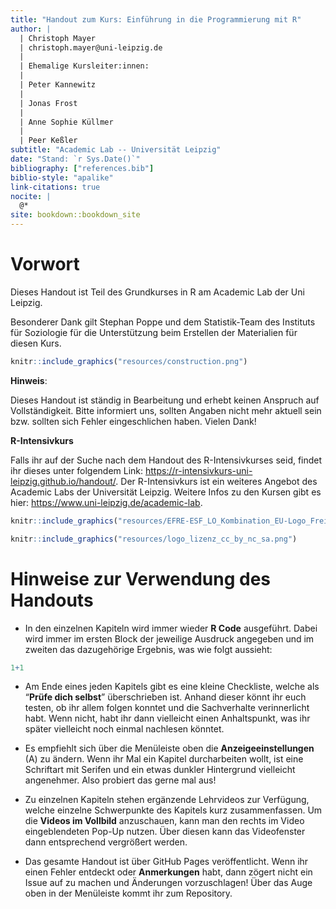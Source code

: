 ```yaml
--- 
title: "Handout zum Kurs: Einführung in die Programmierung mit R"
author: |
  | Christoph Mayer
  | christoph.mayer@uni-leipzig.de
  |  
  | Ehemalige Kursleiter:innen:
  |
  | Peter Kannewitz
  |
  | Jonas Frost
  |
  | Anne Sophie Küllmer
  |
  | Peer Keßler
subtitle: "Academic Lab -- Universität Leipzig"
date: "Stand: `r Sys.Date()`"
bibliography: ["references.bib"]
biblio-style: "apalike"
link-citations: true
nocite: |
  @*
site: bookdown::bookdown_site
---
```


# Vorwort {-}

Dieses Handout ist Teil des Grundkurses in R am Academic Lab der Uni Leipzig.

Besonderer Dank gilt Stephan Poppe und dem Statistik-Team des Instituts für Soziologie
für die Unterstützung beim Erstellen der Materialien für diesen Kurs.


```r
knitr::include_graphics("resources/construction.png")
```

**Hinweis**:

Dieses Handout ist ständig in Bearbeitung und erhebt keinen Anspruch auf Vollständigkeit. Bitte informiert uns,
sollten Angaben nicht mehr aktuell sein bzw. sollten sich Fehler eingeschlichen haben. Vielen Dank!

**R-Intensivkurs**

Falls ihr auf der Suche nach dem Handout des R-Intensivkurses seid, findet ihr dieses unter folgendem Link: <https://r-intensivkurs-uni-leipzig.github.io/handout/>. Der R-Intensivkurs ist ein weiteres Angebot des Academic Labs der Universität Leipzig. Weitere Infos zu den Kursen gibt es hier: <https://www.uni-leipzig.de/academic-lab>.

```r
knitr::include_graphics("resources/EFRE-ESF_LO_Kombination_EU-Logo_FreistaatSachsen_H_RGB_600dpi.jpg")
```
```r
knitr::include_graphics("resources/logo_lizenz_cc_by_nc_sa.png")

```



# Hinweise zur Verwendung des Handouts {-}

- In den einzelnen Kapiteln wird immer wieder **R Code** ausgeführt. Dabei wird immer im ersten Block der jeweilige Ausdruck angegeben und im zweiten das dazugehörige Ergebnis, was wie folgt aussieht:

```r
1+1
``` 

- Am Ende eines jeden Kapitels gibt es eine kleine Checkliste, welche als "**Prüfe dich selbst**" überschrieben ist. Anhand dieser könnt ihr euch testen, ob ihr allem folgen konntet und die Sachverhalte verinnerlicht habt. Wenn nicht, habt ihr dann vielleicht einen Anhaltspunkt, was ihr später vielleicht noch einmal nachlesen könntet.

- Es empfiehlt sich über die Menüleiste oben die **Anzeigeeinstellungen** (A) zu ändern. Wenn ihr Mal ein Kapitel durcharbeiten wollt, ist eine Schriftart mit Serifen und ein etwas dunkler Hintergrund vielleicht angenehmer. Also probiert das gerne mal aus!

- Zu einzelnen Kapiteln stehen ergänzende Lehrvideos zur Verfügung, welche einzelne Schwerpunkte des Kapitels kurz zusammenfassen. Um die **Videos im Vollbild** anzuschauen, kann man den rechts im Video eingeblendeten Pop-Up nutzen. Über diesen kann das Videofenster dann entsprechend vergrößert werden. 

- Das gesamte Handout ist über GitHub Pages veröffentlicht. Wenn ihr einen Fehler entdeckt oder **Anmerkungen** habt, dann zögert nicht ein Issue auf zu machen und Änderungen vorzuschlagen! Über das Auge oben in der Menüleiste kommt ihr zum Repository.



